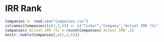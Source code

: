# IRR Rank

```r
Companies <- read.csv("Companies.csv")
colnames(Companies)[c(1,3,5)] <- c("Ticker","Company","Actual IRR (%)")
Companies$`Actual IRR (%)`<-round(Companies$`Actual IRR`,2)
knitr::kable(Companies[,c(1,3,5)])
```
